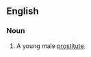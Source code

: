 ==English==

===Noun===
{{en-noun|sg=[[rent]] [[boy]]}}

# {{UK|informal}} A young male [[prostitute]]